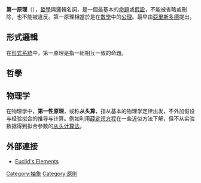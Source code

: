 {{expand|time=2018-04-15T00:53:29+00:00}}
'''第一原理'''（{{lang-en|First principle}}），[[哲學|哲學]]與邏輯名詞，是一個最基本的[[命題|命題]]或[[假設|假設]]，不能被省略或刪除，也不能被違反。第一原理相當於是在[[數學|數學]]中的[[公理|公理]]。最早由[[亞里斯多德|亞里斯多德]]提出。

==形式邏輯==
在[[形式系統|形式系統]]中，第一原理是指一組相互一致的命題。
==哲學==
{{Empty section}}
==物理学==
在物理学中，'''第一性原理'''，或称'''从头算'''，指从基本的物理学定律出发，不外加假设与经验拟合的推导与计算。例如利用[[薛定谔方程|薛定谔方程]]在一些近似方法下解{{en-link|电子结构|Electronic_structure
|电子结构}}，但不从实验数据得到拟合参数的[[从头计算法|从头计算法]]。

==外部連接==
* [http://aleph0.clarku.edu/~djoyce/java/elements/elements.html Euclid's Elements] {{Wayback|url=http://aleph0.clarku.edu/~djoyce/java/elements/elements.html |date=20170701145939 }}

[[Category:抽象|Category:抽象]]
[[Category:原則|Category:原則]]